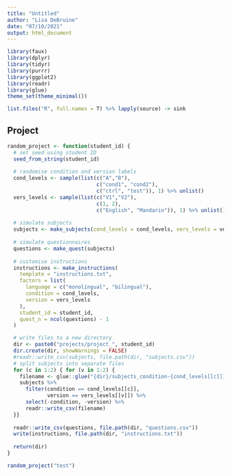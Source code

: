 ```yaml
---
title: "Untitled"
author: "Lisa DeBruine"
date: "07/10/2021"
output: html_document
---
```


```r
library(faux)
library(dplyr)
library(tidyr)
library(purrr)
library(ggplot2)
library(readr)
library(glue)
theme_set(theme_minimal())

list.files("R", full.names = T) %>% lapply(source) -> sink
```

 
## Project 

```r
random_project <- function(student_id) {
  # set seed using student ID
  seed_from_string(student_id)
  
  # randomise condition and version labels
  cond_levels <- sample(list(c("A","B"), 
                             c("cond1", "cond2"), 
                             c("ctrl", "test")), 1) %>% unlist()
  vers_levels <- sample(list(c("V1","V2"), 
                             c(1, 2), 
                             c("English", "Mandarin")), 1) %>% unlist()
  
  # simulate subjects
  subjects <- make_subjects(cond_levels = cond_levels, vers_levels = vers_levels)
  
  # simulate questionnaires
  questions <- make_quest(subjects)
  
  # customise instructions
  instructions <- make_instructions(
    template = "instructions.txt",
    factors = list(
      language = c("monolingual", "bilingual"), 
      condition = cond_levels, 
      version = vers_levels
    ),
    student_id = student_id,
    quest_n = ncol(questions) - 1
  )

  # write files to a new directory
  dir <- paste0("projects/project_", student_id)
  dir.create(dir, showWarnings = FALSE)
  #readr::write_csv(subjects, file.path(dir, "subjects.csv"))
  # split subjects into separate files
  for (c in 1:2) { for (v in 1:2) {
    filename <- glue::glue("{dir}/subjects_condition-{cond_levels[[c]]}_version-{vers_levels[[v]]}.csv")
    subjects %>%
      filter(condition == cond_levels[[c]], 
             version == vers_levels[[v]]) %>%
      select(-condition, -version) %>%
      readr::write_csv(filename)
  }}
  
  readr::write_csv(questions, file.path(dir, "questions.csv"))
  write(instructions, file.path(dir, "instructions.txt"))
  
  return(dir)
}
```

```r
random_project("test")
```


